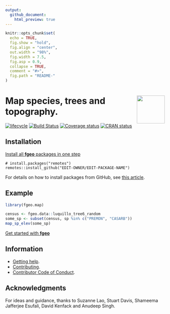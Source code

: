 ```yaml
---
output:
  github_document:
    html_preview: true
---
```


<!-- Don't edit README.md; instead, edit README.Rmd -->

```r
knitr::opts_chunk$set(
  echo = TRUE,
  fig.show = "hold",
  fig.align = "center",
  out.width = "98%",
  fig.width = 7.5, 
  fig.asp = 0.9,
  collapse = TRUE,
  comment = "#>",
  fig.path = "README-"
)
```

# <img src="https://i.imgur.com/m8FNhQR.png" align="right" height=88 /> Map species, trees and topography. 

[![lifecycle](https://img.shields.io/badge/lifecycle-experimental-orange.svg)](https://www.tidyverse.org/lifecycle/#experimental)
[![Build Status](https://travis-ci.org/forestgeo/fgeo.map.svg?branch=master)](https://travis-ci.org/forestgeo/fgeo.map)
[![Coverage status](https://codecov.io/gh/forestgeo/fgeo.map/branch/master/graph/badge.svg)](https://codecov.io/github/forestgeo/fgeo.map?branch=master)
[![CRAN status](https://www.r-pkg.org/badges/version/fgeo.map)](https://cran.r-project.org/package=fgeo.map)

## Installation

[Install all __fgeo__ packages in one step](https://forestgeo.github.io/fgeo/index.html#installation)

```
# install.packages("remotes")
remotes::install_github("EDIT-OWNER/EDIT-PACKAGE-NAME")
```

For details on how to install packages from GitHub, see [this article](https://goo.gl/dQKEeg).

## Example

```r
library(fgeo.map)

census <- fgeo.data::luquillo_tree6_random
some_sp <- subset(census, sp %in% c("PREMON", "CASARB"))
map_sp_elev(some_sp)
```

[Get started with __fgeo__](https://forestgeo.github.io/fgeo/articles/fgeo.html)

## Information

* [Getting help](SUPPORT.md).
* [Contributing](CONTRIBUTING.md).
* [Contributor Code of Conduct](CODE_OF_CONDUCT.md).

## Acknowledgments

For ideas and guidance, thanks to Suzanne Lao, Stuart Davis, Shameema
Jafferjee Esufali, David Kenfack and Anudeep Singh.
